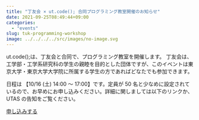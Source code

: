```yaml
---
title: "丁友会 × ut.code(); 合同プログラミング教室開催のお知らせ"
date: 2021-09-25T08:49:44+09:00
categories:
  - "events"
slug: tuk-programming-workshop
image: ../../../../src/images/no-image.svg
---
```


ut.code();は、丁友会と合同で、プログラミング教室を開催します。 丁友会は、工学部・工学系研究科の学生の親睦を目的とした団体ですが、このイベントは東京大学・東京大学大学院に所属する学生の方であればどなたでも参加できます。

日程は 【10/16 (土) 14:00 ～ 17:00】です。定員が 50 名と少なめに設定されているので、お早めにお申し込みください。詳細に関しましては以下のリンクか、UTAS の告知をご覧ください。

[申し込みする](https://tuk.t.u-tokyo.ac.jp/others/2021-programming/)
